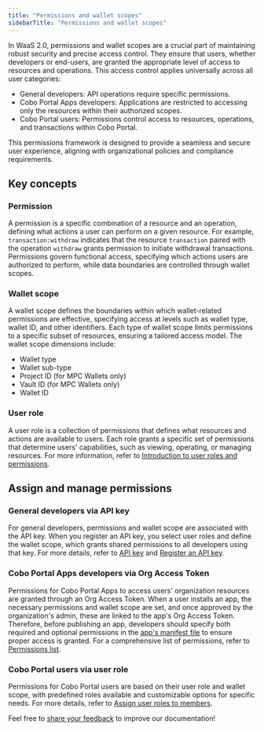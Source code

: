 ```yaml
---
title: "Permissions and wallet scopes"
sidebarTitle: "Permissions and wallet scopes"
---
```


In WaaS 2.0, permissions and wallet scopes are a crucial part of maintaining robust security and precise access control. They ensure that users, whether developers or end-users, are granted the appropriate level of access to resources and operations. This access control applies universally across all user categories:

- General developers: API operations require specific permissions.
- Cobo Portal Apps developers: Applications are restricted to accessing only the resources within their authorized scopes.
- Cobo Portal users: Permissions control access to resources, operations, and transactions within Cobo Portal.

This permissions framework is designed to provide a seamless and secure user experience, aligning with organizational policies and compliance requirements.

## Key concepts

### Permission
A permission is a specific combination of a resource and an operation, defining what actions a user can perform on a given resource. For example, `transaction:withdraw` indicates that the resource `transaction` paired with the operation `withdraw` grants permission to initiate withdrawal transactions. Permissions govern functional access, specifying which actions users are authorized to perform, while data boundaries are controlled through wallet scopes.

### Wallet scope
A wallet scope defines the boundaries within which wallet-related permissions are effective, specifying access at levels such as wallet type, wallet ID, and other identifiers. Each type of wallet scope limits permissions to a specific subset of resources, ensuring a tailored access model. The wallet scope dimensions include:

- Wallet type
- Wallet sub-type
- Project ID (for MPC Wallets only)
- Vault ID (for MPC Wallets only)
- Wallet ID

### User role
A user role is a collection of permissions that defines what resources and actions are available to users. Each role grants a specific set of permissions that determine users' capabilities, such as viewing, operating, or managing resources. For more information, refer to [Introduction to user roles and permissions](https://manuals.cobo.com/en/portal/organization/roles-and-permissions).

## Assign and manage permissions

### General developers via API key
For general developers, permissions and wallet scope are associated with the API key. When you register an API key, you select user roles and define the wallet scope, which grants shared permissions to all developers using that key. For more details, refer to [API key](/v2/guides/overview/cobo-auth#api-key) and [Register an API key](https://manuals.cobo.com/en/portal/developer-console/create-api-key).

### Cobo Portal Apps developers via Org Access Token
Permissions for Cobo Portal Apps to access users' organization resources are granted through an Org Access Token. When a user installs an app, the necessary permissions and wallet scope are set, and once approved by the organization's admin, these are linked to the app's Org Access Token. Therefore, before publishing an app, developers should specify both required and optional permissions in the [app's manifest file](/v2/apps/build-app#configure-the-manifest-file) to ensure proper access is granted. For a comprehensive list of permissions, refer to [Permissions list](/v2/guides/overview/permission-list).

### Cobo Portal users via user role
Permissions for Cobo Portal users are based on their user role and wallet scope, with predefined roles available and customizable options for specific needs. For more details, refer to [Assign user roles to members](https://manuals.cobo.com/en/portal/organization/assign-roles-to-members).

<Tip>Feel free to [share your feedback](https://forms.zohopublic.com/cobo/form/DocumentFeedbackForm/formperma/QvLOhxJv1_JMsJ-1dleZ8Itb_7rzN-LtgvsDdxosoVI) to improve our documentation!</Tip>